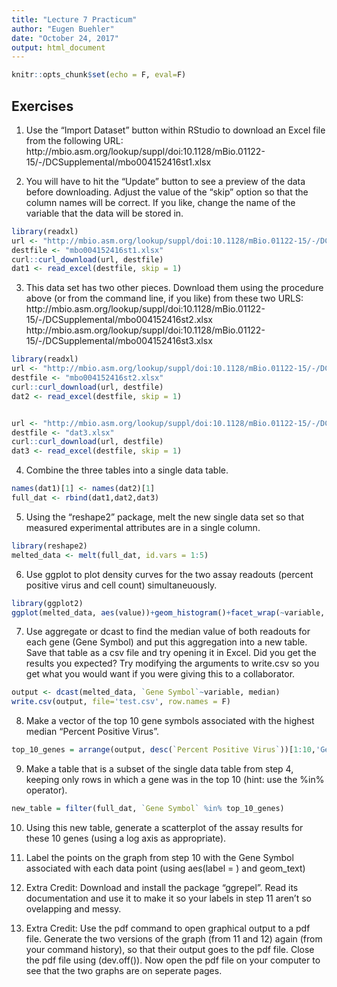 ```yaml
---
title: "Lecture 7 Practicum"
author: "Eugen Buehler"
date: "October 24, 2017"
output: html_document
---
```


```r
knitr::opts_chunk$set(echo = F, eval=F)
```

## Exercises

1. Use the "Import Dataset" button within RStudio to download an Excel file from the following URL:</br> http://mbio.asm.org/lookup/suppl/doi:10.1128/mBio.01122-15/-/DCSupplemental/mbo004152416st1.xlsx


2. You will have to hit the "Update" button to see a preview of the data before downloading.  Adjust the value of the "skip" option so that the column names will be correct.  If you like, change the name of the variable that the data will be stored in.
```r
library(readxl)
url <- "http://mbio.asm.org/lookup/suppl/doi:10.1128/mBio.01122-15/-/DCSupplemental/mbo004152416st1.xlsx"
destfile <- "mbo004152416st1.xlsx"
curl::curl_download(url, destfile)
dat1 <- read_excel(destfile, skip = 1)

```

3. This data set has two other pieces.  Download them using the procedure above (or from the command line, if you like) from these two URLS:</br>
http://mbio.asm.org/lookup/suppl/doi:10.1128/mBio.01122-15/-/DCSupplemental/mbo004152416st2.xlsx
http://mbio.asm.org/lookup/suppl/doi:10.1128/mBio.01122-15/-/DCSupplemental/mbo004152416st3.xlsx
```r
library(readxl)
url <- "http://mbio.asm.org/lookup/suppl/doi:10.1128/mBio.01122-15/-/DCSupplemental/mbo004152416st2.xlsx"
destfile <- "mbo004152416st2.xlsx"
curl::curl_download(url, destfile)
dat2 <- read_excel(destfile, skip = 1)


url <- "http://mbio.asm.org/lookup/suppl/doi:10.1128/mBio.01122-15/-/DCSupplemental/mbo004152416st3.xlsx"
destfile <- "dat3.xlsx"
curl::curl_download(url, destfile)
dat3 <- read_excel(destfile, skip = 1)

```

4. Combine the three tables into a single data table.
```r
names(dat1)[1] <- names(dat2)[1]
full_dat <- rbind(dat1,dat2,dat3)
```

5. Using the "reshape2" package, melt the new single data set so that measured experimental attributes are in a single column.
```r
library(reshape2)
melted_data <- melt(full_dat, id.vars = 1:5)
```

6. Use ggplot to plot density curves for the two assay readouts (percent positive virus and cell count) simultaneuously.
```r
library(ggplot2)
ggplot(melted_data, aes(value))+geom_histogram()+facet_wrap(~variable, nrow=2, scales='free_x')
```

7. Use aggregate or dcast to find the median value of both readouts for each gene (Gene Symbol) and put this aggregation into a new table.  Save that table as a csv file and try opening it in Excel.  Did you get the results you expected?  Try modifying the arguments to write.csv so you get what you would want if you were giving this to a collaborator.
```r
output <- dcast(melted_data, `Gene Symbol`~variable, median)
write.csv(output, file='test.csv', row.names = F)
```


8. Make a vector of the top 10 gene symbols associated with the highest median "Percent Positive Virus".
```r
top_10_genes = arrange(output, desc(`Percent Positive Virus`))[1:10,'Gene Symbol']
```

9. Make a table that is a subset of the single data table from step 4, keeping only rows in which a gene was in the top 10 (hint: use the %in% operator).
```r
new_table = filter(full_dat, `Gene Symbol` %in% top_10_genes)
```


10.  Using this new table, generate a scatterplot of the assay results for these 10 genes (using a log axis as appropriate).

11. Label the points on the graph from step 10 with the Gene Symbol associated with each data point (using aes(label = ) and geom_text)

12. Extra Credit: Download and install the package "ggrepel".  Read its documentation and use it to make it so your labels in step 11 aren't so ovelapping and messy.

13. Extra Credit: Use the pdf command to open graphical output to a pdf file.  Generate the two versions of the graph (from 11 and 12) again (from your command history), so that their output goes to the pdf file.  Close the pdf file using (dev.off()).  Now open the pdf file on your computer to see that the two graphs are on seperate pages.
